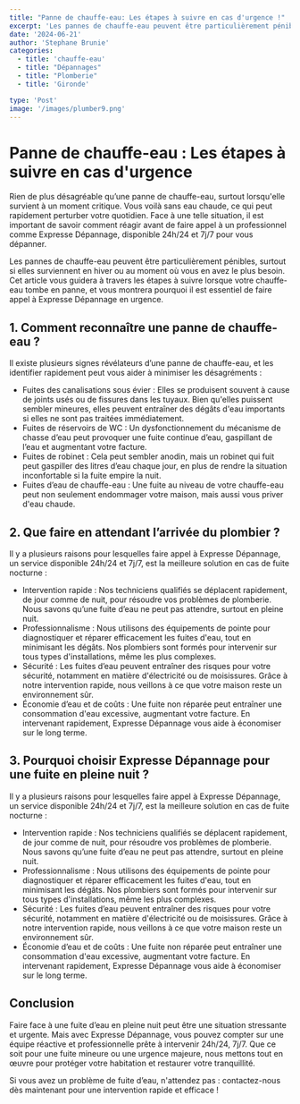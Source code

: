 ```yaml
---
title: "Panne de chauffe-eau: Les étapes à suivre en cas d'urgence !"
excerpt: 'Les pannes de chauffe-eau peuvent être particulièrement pénibles, surtout si elles surviennent en hiver ou au moment où vous en avez le plus besoin.'
date: '2024-06-21'
author: 'Stephane Brunie'
categories:
  - title: 'chauffe-eau'
  - title: "Dépannages"
  - title: "Plomberie"
  - title: 'Gironde'

type: 'Post'
image: '/images/plumber9.png'
---
```


<h1>Panne de chauffe-eau : Les étapes à suivre en cas d'urgence</h1>

<p>
 Rien de plus désagréable qu’une panne de chauffe-eau, surtout lorsqu'elle survient à un moment critique. Vous voilà sans eau chaude, ce qui peut rapidement perturber votre quotidien. Face à une telle situation, il est important de savoir comment réagir avant de faire appel à un professionnel comme Expresse Dépannage, disponible 24h/24 et 7j/7 pour vous dépanner.
</p>

<p>
 Les pannes de chauffe-eau peuvent être particulièrement pénibles, surtout si elles surviennent en hiver ou au moment où vous en avez le plus besoin. Cet article vous guidera à travers les étapes à suivre lorsque votre chauffe-eau tombe en panne, et vous montrera pourquoi il est essentiel de faire appel à Expresse Dépannage en urgence.
</p>

<h2>1. Comment reconnaître une panne de chauffe-eau ?</h2>

<p>
Il existe plusieurs signes révélateurs d’une panne de chauffe-eau, et les identifier rapidement peut vous aider à minimiser les désagréments :
</p>

<ul>
  <li>Fuites des canalisations sous évier : Elles se produisent souvent à cause de joints usés ou de fissures dans les tuyaux. Bien qu'elles puissent sembler mineures, elles peuvent entraîner des dégâts d'eau importants si elles ne sont pas traitées immédiatement.</li>
  <li>Fuites de réservoirs de WC : Un dysfonctionnement du mécanisme de chasse d’eau peut provoquer une fuite continue d’eau, gaspillant de l’eau et augmentant votre facture.</li>
  <li>Fuites de robinet : Cela peut sembler anodin, mais un robinet qui fuit peut gaspiller des litres d’eau chaque jour, en plus de rendre la situation inconfortable si la fuite empire la nuit.</li>
  <li>Fuites d’eau de chauffe-eau : Une fuite au niveau de votre chauffe-eau peut non seulement endommager votre maison, mais aussi vous priver d'eau chaude.</li>
</ul>

<h2>2. Que faire en attendant l’arrivée du plombier ?</h2>

<p>
Il y a plusieurs raisons pour lesquelles faire appel à Expresse Dépannage, un service disponible 24h/24 et 7j/7, est la meilleure solution en cas de fuite nocturne :
</p>

<ul>
  <li>Intervention rapide : Nos techniciens qualifiés se déplacent rapidement, de jour comme de nuit, pour résoudre vos problèmes de plomberie. Nous savons qu’une fuite d’eau ne peut pas attendre, surtout en pleine nuit.</li>
  <li>Professionnalisme : Nous utilisons des équipements de pointe pour diagnostiquer et réparer efficacement les fuites d'eau, tout en minimisant les dégâts. Nos plombiers sont formés pour intervenir sur tous types d'installations, même les plus complexes.</li>
  <li>Sécurité : Les fuites d’eau peuvent entraîner des risques pour votre sécurité, notamment en matière d'électricité ou de moisissures. Grâce à notre intervention rapide, nous veillons à ce que votre maison reste un environnement sûr.</li>
  <li>Économie d’eau et de coûts : Une fuite non réparée peut entraîner une consommation d'eau excessive, augmentant votre facture. En intervenant rapidement, Expresse Dépannage vous aide à économiser sur le long terme.</li>
</ul>

<h2>3. Pourquoi choisir Expresse Dépannage pour une fuite en pleine nuit ?</h2>

<p>
  Il y a plusieurs raisons pour lesquelles faire appel à Expresse Dépannage, un service disponible 24h/24 et 7j/7, est la meilleure solution en cas de fuite nocturne :
</p>

<ul>
  <li>Intervention rapide : Nos techniciens qualifiés se déplacent rapidement, de jour comme de nuit, pour résoudre vos problèmes de plomberie. Nous savons qu’une fuite d’eau ne peut pas attendre, surtout en pleine nuit.</li>
  <li>Professionnalisme : Nous utilisons des équipements de pointe pour diagnostiquer et réparer efficacement les fuites d'eau, tout en minimisant les dégâts. Nos plombiers sont formés pour intervenir sur tous types d'installations, même les plus complexes.</li>
  <li>Sécurité : Les fuites d’eau peuvent entraîner des risques pour votre sécurité, notamment en matière d'électricité ou de moisissures. Grâce à notre intervention rapide, nous veillons à ce que votre maison reste un environnement sûr.</li>
  <li>Économie d’eau et de coûts : Une fuite non réparée peut entraîner une consommation d'eau excessive, augmentant votre facture. En intervenant rapidement, Expresse Dépannage vous aide à économiser sur le long terme.</li>

</ul>


<h2>Conclusion</h2>

<p>
  Faire face à une fuite d’eau en pleine nuit peut être une situation stressante et urgente. Mais avec Expresse Dépannage, 
  vous pouvez compter sur une équipe réactive et professionnelle prête à intervenir 24h/24, 7j/7. Que ce soit pour une fuite mineure
  ou une urgence majeure, nous mettons tout en œuvre pour protéger votre habitation et restaurer votre tranquillité.
</p>

<p>
  Si vous avez un problème de fuite d’eau, n'attendez pas : contactez-nous dès maintenant pour une intervention rapide et efficace !
</p>
